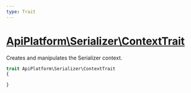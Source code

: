 ```yaml
---
type: Trait
---
```


# [ApiPlatform\Serializer\ContextTrait](/docs/v3.1/reference/Serializer/ContextTrait)

Creates and manipulates the Serializer context.


```php
trait ApiPlatform\Serializer\ContextTrait
{

}
```